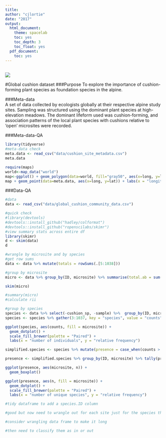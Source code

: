 ```yaml
---
title:
author: "cjlortie"
date: "2017"
output:
  html_document:
    theme: spacelab
    toc: yes
    toc_depth: 3
    toc_float: yes
  pdf_document:
    toc: yes
---
```

<br>
![](./silene.jpg)
<br>

#Global cushion dataset
###Purpose
To explore the importance of cushion-forming plant species as foundation species in the alpine.

###Meta-data  
A set of data collected by ecologists globally at their respective alpine study sites. Sampling was structured using the dominant plant species at high-elevation meadows. The dominant lifeform used was cushion-forming, and association patterns of the local plant species with cushions relative to 'open' microsites were recorded.

###Meta-data-QA
```r
library(tidyverse)
#meta-data check
meta.data <- read_csv("data/cushion_site_metadata.csv")
meta.data

require(maps)
world<-map_data("world")
map<-ggplot() + geom_polygon(data=world, fill="gray50", aes(x=long, y=lat, group=group))
map + geom_point(data=meta.data, aes(x=long, y=lat)) + labs(x = "longitude", y = "latitude")

```

###Data-QA
```r
#data
data <- read_csv("data/global_cushion_community_data.csv")

#quick check
#library(devtools)
#devtools::install_github("hadley/colformat")
#devtools::install_github("ropenscilabs/skimr")
#view summary stats across entire df
library(skimr)
d <- skim(data)
d

#wrangle by microsite and by species
#get row sums
data <- data %>% mutate(totals = rowSums(.[5:1038]))

#group by microsite
micro <- data %>% group_by(ID, microsite) %>% summarise(total.ab = sum(totals), sd.ab = sd(totals), mean.ab = mean(totals), se = sd(totals)/sqrt(length(totals)))

skim(micro)

#summary(micro)
#calculate rii

#group by species
species <- data %>% select(-cushion_sp, -sample) %>%  group_by(ID, microsite) %>% summarise_all(sum)
species <- species %>% gather(3:1037, key = "species", value = "counts")

ggplot(species, aes(counts, fill = microsite)) +
  geom_dotplot() + 
  scale_fill_brewer(palette = "Paired") +
  labs(x = "number of individuals", y = "relative frequency")

simplified.species <- species %>% mutate(presence = case_when(counts > 0 ~ 1, counts == 0 ~ 0))

presence <- simplified.species %>% group_by(ID, microsite) %>% tally(presence)

ggplot(presence, aes(microsite, n)) +
  geom_boxplot()

ggplot(presence, aes(n, fill = microsite)) +
  geom_dotplot() + 
  scale_fill_brewer(palette = "Paired") +
  labs(x = "number of unique species", y = "relative frequency")

#tidy dataframe to add a species.ID column

#good but now need to wrangle out for each site just for the species that are present the site in either microsite

#consider wrangling data frame to make it long

#then need to classify them as in or out


```

